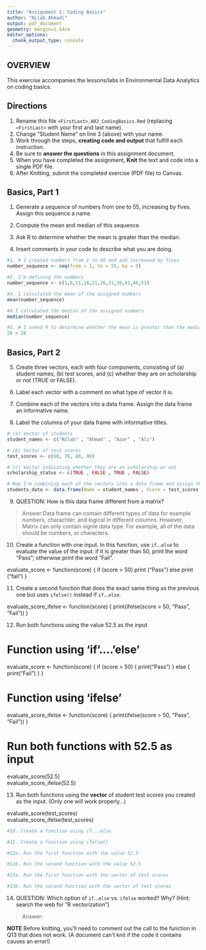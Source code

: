 ```yaml
---
title: "Assignment 2: Coding Basics"
author: "Nilab Ahmadi"
output: pdf_document
geometry: margin=2.54cm
editor_options: 
  chunk_output_type: console
---
```


## OVERVIEW

This exercise accompanies the lessons/labs in Environmental Data Analytics on coding basics.

## Directions

1.  Rename this file `<FirstLast>_A02_CodingBasics.Rmd` (replacing `<FirstLast>` with your first and last name).
2.  Change "Student Name" on line 3 (above) with your name.
3.  Work through the steps, **creating code and output** that fulfill each instruction.
4.  Be sure to **answer the questions** in this assignment document.
5.  When you have completed the assignment, **Knit** the text and code into a single PDF file.
6.  After Knitting, submit the completed exercise (PDF file) to Canvas.

## Basics, Part 1

1.  Generate a sequence of numbers from one to 55, increasing by fives. Assign this sequence a name.

2.  Compute the mean and median of this sequence.

3.  Ask R to determine whether the mean is greater than the median.

4.  Insert comments in your code to describe what you are doing.

```r
#1. # I created numbers from 1 to 50 and and increased by fives
number_sequence <- seq(from = 1, to = 55, by = 5) 

#2. I'm defining the numbers
number_sequence <- c(1,6,11,16,21,26,31,36,41,46,51)

#3. I calculated the mean of the assigned numbers
mean(number_sequence)

#4.I calculated the median of the assigned numbers 
median(number_sequence)

#5. # I asked R to determine whether the mean is greater than the median
26 > 26

```

## Basics, Part 2

5.  Create three vectors, each with four components, consisting of (a) student names, (b) test scores, and (c) whether they are on scholarship or not (TRUE or FALSE).

6.  Label each vector with a comment on what type of vector it is.

7.  Combine each of the vectors into a data frame. Assign the data frame an informative name.

8.  Label the columns of your data frame with informative titles.

```r
# (a) Vector of students
student_names <- c("Nilab" , "Ahmad" , "Azar" , "Ali")

# (b) Vector of test scores 
test_scores <- c(60, 70, 80, 90)

# (c) Vector indicating whether they are on scholarship or not
scholarship_status <- c(TRUE , FALSE , TRUE , FALSE)

# Now I'm combining each of the vectors into a data frame and assign the data frame an informative name. I'm also naming each column of the data frame with informative name (e.g.,Name, Score, and Scholarship)
students_data <- data.frame(Name = student_names , Score = test_scores , Scholarship = scholarship_status)
```

9.  QUESTION: How is this data frame different from a matrix?

> Answer:Data frame can contain different types of data for example numbers, charachter, and logical in different columns. However, Matrix can only contain signle data type. For example, all of the data should be numbers, or characters.

10. Create a function with one input. In this function, use `if`...`else` to evaluate the value of the input: if it is greater than 50, print the word "Pass"; otherwise print the word "Fail". 

evaluate_score <- function(score) {                                                                                       if (score > 50) print ("Pass") else print ("fail")                                                                      }

11. Create a second function that does the exact same thing as the previous one but uses `ifelse()` instead if `if`...`else `. 

evaluate_score_ifelse <- function(score) {
  print(ifelse(score > 50, "Pass", "Fail"))
}

12. Run both functions using the value 52.5 as the input

# Function using 'if'....'else'
evaluate_score <- function(score) {
  if (score > 50) {
    print("Pass")
  } else {
    print("Fail")
  }
}

# Function using 'ifelse'
evaluate_score_ifelse <- function(score) {
  print(ifelse(score > 50, "Pass", "Fail"))
}

# Run both functions with 52.5 as input
evaluate_score(52.5)       
evaluate_score_ifelse(52.5) 


13. Run both functions using the **vector** of student test scores you created as the input. (Only one will work properly...)


evaluate_score(test_scores)  
evaluate_score_ifelse(test_scores)

```r
#10. Create a function using if...else

#11. Create a function using ifelse()

#12a. Run the first function with the value 52.5

#12b. Run the second function with the value 52.5

#13a. Run the first function with the vector of test scores

#13b. Run the second function with the vector of test scores
```

14. QUESTION: Which option of `if`...`else` vs. `ifelse` worked? Why? (Hint: search the web for "R vectorization")

> Answer:


**NOTE** Before knitting, you'll need to comment out the call to the function in Q13 that does not work. (A document can't knit if the code it contains causes an error!)